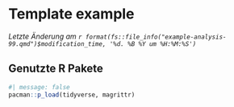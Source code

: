 # Template example {#sec-app-example-99}

*Letzte Änderung am `r format(fs::file_info("example-analysis-99.qmd")$modification_time, '%d. %B %Y um %H:%M:%S')`*

::: callout-note
## Genutzte R Pakete

```r
#| message: false
pacman::p_load(tidyverse, magrittr)
```
:::
